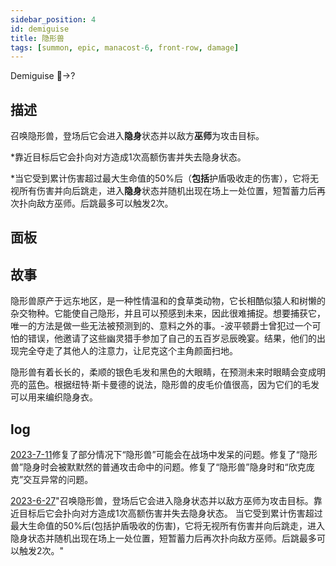 ```yaml
---
sidebar_position: 4
id: demiguise
title: 隐形兽
tags: [summon, epic, manacost-6, front-row, damage]
---
```


Demiguise 🐒->?

<!--truncate-->



<CardBasics cardKey={id}/>


## 描述

召唤隐形兽，登场后它会进入**隐身**状态并以敌方**巫师**为攻击目标。

*靠近目标后它会扑向对方造成1次高额伤害并失去隐身状态。

*当它受到累计伤害超过最大生命值的50%后（**包括**护盾吸收走的伤害），它将无视所有伤害并向后跳走，进入**隐身**状态并随机出现在场上一处位置，短暂蓄力后再次扑向敌方巫师。后跳最多可以触发2次。


## 面板


<LevelComponent/>


<CardDynamicTable cardKey={id}/>


<CardComplexTable cardKey={id}/>





## 故事

隐形兽原产于远东地区，是一种性情温和的食草类动物，它长相酷似猿人和树懒的杂交物种。它能使自己隐形，并且可以预感到未来，因此很难捕捉。想要捕获它，唯一的方法是做一些无法被预测到的、意料之外的事。-波平顿爵士曾犯过一个可怕的错误，他邀请了这些幽灵猎手参加了自己的五百岁忌辰晚宴。结果，他们的出现完全夺走了其他人的注意力，让尼克这个主角颜面扫地。

隐形兽有着长长的，柔顺的银色毛发和黑色的大眼睛，在预测未来时眼睛会变成明亮的蓝色。根据纽特·斯卡曼德的说法，隐形兽的皮毛价值很高，因为它们的毛发可以用来编织隐身衣。


## log

[2023-7-11](/blog/230711-update-annc#fix)修复了部分情况下“隐形兽”可能会在战场中发呆的问题。修复了“隐形兽”隐身时会被默默然的普通攻击命中的问题。修复了“隐形兽”隐身时和“欣克庞克”交互异常的问题。

[2023-6-27](/blog/230627-update-annc#description)"召唤隐形兽，登场后它会进入隐身状态并以敌方巫师为攻击目标。靠近目标后它会扑向对方造成1次高额伤害并失去隐身状态。
当它受到累计伤害超过最大生命值的50%后(包括护盾吸收的伤害)，它将无视所有伤害并向后跳走，进入隐身状态并随机出现在场上一处位置，短暂蓄力后再次扑向敌方巫师。后跳最多可以触发2次。"
